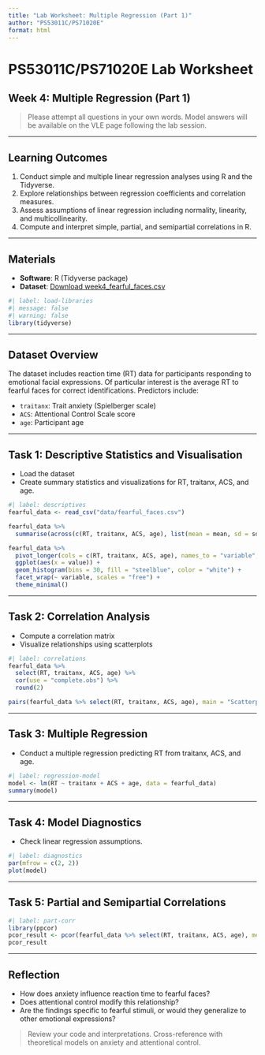 ```yaml
---
title: "Lab Worksheet: Multiple Regression (Part 1)"
author: "PS53011C/PS71020E"
format: html
---
```


# PS53011C/PS71020E Lab Worksheet

## Week 4: Multiple Regression (Part 1)

> Please attempt all questions in your own words. Model answers will be available on the VLE page following the lab session.

---

## Learning Outcomes

1. Conduct simple and multiple linear regression analyses using R and the Tidyverse.
2. Explore relationships between regression coefficients and correlation measures.
3. Assess assumptions of linear regression including normality, linearity, and multicollinearity.
4. Compute and interpret simple, partial, and semipartial correlations in R.

---

## Materials

- **Software**: R (Tidyverse package)
- **Dataset**: [Download week4_fearful_faces.csv](downloadthis::data/fearful_faces.csv)

```r
#| label: load-libraries
#| message: false
#| warning: false
library(tidyverse)
```

---

## Dataset Overview

The dataset includes reaction time (RT) data for participants responding to emotional facial expressions. Of particular interest is the average RT to fearful faces for correct identifications. Predictors include:

- `traitanx`: Trait anxiety (Spielberger scale)
- `ACS`: Attentional Control Scale score
- `age`: Participant age

---

## Task 1: Descriptive Statistics and Visualisation

- Load the dataset
- Create summary statistics and visualizations for RT, traitanx, ACS, and age.

```r
#| label: descriptives
fearful_data <- read_csv("data/fearful_faces.csv")

fearful_data %>%
  summarise(across(c(RT, traitanx, ACS, age), list(mean = mean, sd = sd), na.rm = TRUE))

fearful_data %>%
  pivot_longer(cols = c(RT, traitanx, ACS, age), names_to = "variable", values_to = "value") %>%
  ggplot(aes(x = value)) +
  geom_histogram(bins = 30, fill = "steelblue", color = "white") +
  facet_wrap(~ variable, scales = "free") +
  theme_minimal()
```

---

## Task 2: Correlation Analysis

- Compute a correlation matrix
- Visualize relationships using scatterplots

```r
#| label: correlations
fearful_data %>%
  select(RT, traitanx, ACS, age) %>%
  cor(use = "complete.obs") %>%
  round(2)

pairs(fearful_data %>% select(RT, traitanx, ACS, age), main = "Scatterplot Matrix")
```

---

## Task 3: Multiple Regression

- Conduct a multiple regression predicting RT from traitanx, ACS, and age.

```r
#| label: regression-model
model <- lm(RT ~ traitanx + ACS + age, data = fearful_data)
summary(model)
```

---

## Task 4: Model Diagnostics

- Check linear regression assumptions.

```r
#| label: diagnostics
par(mfrow = c(2, 2))
plot(model)
```

---

## Task 5: Partial and Semipartial Correlations

```r
#| label: part-corr
library(ppcor)
pcor_result <- pcor(fearful_data %>% select(RT, traitanx, ACS, age), method = "pearson")
pcor_result
```

---

## Reflection

- How does anxiety influence reaction time to fearful faces?
- Does attentional control modify this relationship?
- Are the findings specific to fearful stimuli, or would they generalize to other emotional expressions?

> Review your code and interpretations. Cross-reference with theoretical models on anxiety and attentional control.

